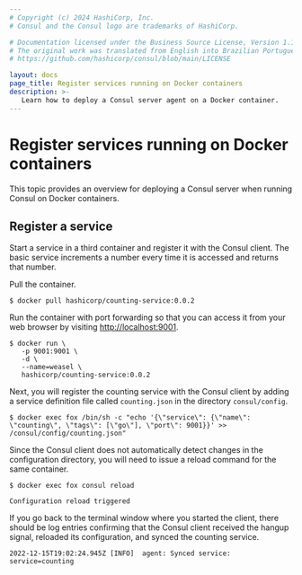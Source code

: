 ```yaml
---
# Copyright (c) 2024 HashiCorp, Inc.
# Consul and the Consul logo are trademarks of HashiCorp.

# Documentation licensed under the Business Source License, Version 1.1.
# The original work was translated from English into Brazilian Portuguese.
# https://github.com/hashicorp/consul/blob/main/LICENSE

layout: docs
page_title: Register services running on Docker containers
description: >-
   Learn how to deploy a Consul server agent on a Docker container.
---
```


# Register services running on Docker containers

This topic provides an overview for deploying a Consul server when running Consul on Docker containers.

## Register a service

Start a service in a third container and register it with the Consul client. The basic service increments a number every time it is accessed and returns that number.

Pull the container.

```shell-session
$ docker pull hashicorp/counting-service:0.0.2
```

Run the container with port forwarding so that you can access it from your web browser
by visiting [http://localhost:9001](http://localhost:9001).

```shell-session
$ docker run \
   -p 9001:9001 \
   -d \
   --name=weasel \
   hashicorp/counting-service:0.0.2
```

Next, you will register the counting service with the Consul client by adding a service definition file called `counting.json` in the directory `consul/config`.

```shell-session
$ docker exec fox /bin/sh -c "echo '{\"service\": {\"name\": \"counting\", \"tags\": [\"go\"], \"port\": 9001}}' >> /consul/config/counting.json"
```

Since the Consul client does not automatically detect changes in the
configuration directory, you will need to issue a reload command for the same container.

```shell-session
$ docker exec fox consul reload
```

```plaintext hideClipboard
Configuration reload triggered
```

If you go back to the terminal window where you started the client, there should be log entries confirming that the Consul client received the hangup signal, reloaded its configuration, and synced the counting service.

```log hideClipboard
2022-12-15T19:02:24.945Z [INFO]  agent: Synced service: service=counting
```
